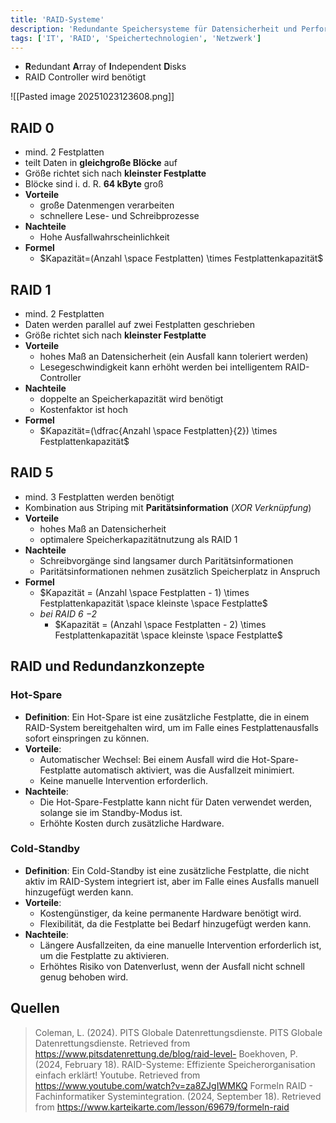 ```yaml
---
title: 'RAID-Systeme'
description: 'Redundante Speichersysteme für Datensicherheit und Performance'
tags: ['IT', 'RAID', 'Speichertechnologien', 'Netzwerk']
---
```

- **R**edundant **A**rray of **I**ndependent **D**isks
- RAID Controller wird benötigt

![[Pasted image 20251023123608.png]]

## RAID 0
- mind. 2 Festplatten
- teilt Daten in **gleichgroße Blöcke** auf
- Größe richtet sich nach **kleinster Festplatte**
- Blöcke sind i. d. R. **64 kByte** groß
- **Vorteile**
	- große Datenmengen verarbeiten
	- schnellere Lese- und Schreibprozesse
- **Nachteile**
	- Hohe Ausfallwahrscheinlichkeit
- **Formel**
	- $Kapazität=(Anzahl \space Festplatten) \times Festplattenkapazität$

## RAID 1
- mind. 2 Festplatten
- Daten werden parallel auf zwei Festplatten geschrieben
- Größe richtet sich nach **kleinster Festplatte**
- **Vorteile**
	- hohes Maß an Datensicherheit (ein Ausfall kann toleriert werden)
	- Lesegeschwindigkeit kann erhöht werden bei intelligentem RAID-Controller
- **Nachteile**
	- doppelte an Speicherkapazität wird benötigt
	- Kostenfaktor ist hoch
- **Formel**
	- $Kapazität=(\dfrac{Anzahl \space Festplatten}{2}) \times Festplattenkapazität$

## RAID 5
- mind. 3 Festplatten werden benötigt
- Kombination aus Striping mit **Paritätsinformation** (*XOR Verknüpfung*)
- **Vorteile**
	- hohes Maß an Datensicherheit
	- optimalere Speicherkapazitätnutzung als RAID 1
- **Nachteile**
	- Schreibvorgänge sind langsamer durch Paritätsinformationen
	- Paritätsinformationen nehmen zusätzlich Speicherplatz in Anspruch
- **Formel**
	- $Kapazität = (Anzahl \space Festplatten - 1) \times Festplattenkapazität \space kleinste \space Festplatte$
	- *bei RAID 6 $-2$*
		- $Kapazität = (Anzahl \space Festplatten - 2) \times Festplattenkapazität \space kleinste \space Festplatte$

## RAID und Redundanzkonzepte

### Hot-Spare
- **Definition**: Ein Hot-Spare ist eine zusätzliche Festplatte, die in einem RAID-System bereitgehalten wird, um im Falle eines Festplattenausfalls sofort einspringen zu können.
- **Vorteile**:
    - Automatischer Wechsel: Bei einem Ausfall wird die Hot-Spare-Festplatte automatisch aktiviert, was die Ausfallzeit minimiert.
    - Keine manuelle Intervention erforderlich.
- **Nachteile**:
    - Die Hot-Spare-Festplatte kann nicht für Daten verwendet werden, solange sie im Standby-Modus ist.
    - Erhöhte Kosten durch zusätzliche Hardware.
### Cold-Standby
- **Definition**: Ein Cold-Standby ist eine zusätzliche Festplatte, die nicht aktiv im RAID-System integriert ist, aber im Falle eines Ausfalls manuell hinzugefügt werden kann.
- **Vorteile**:
    - Kostengünstiger, da keine permanente Hardware benötigt wird.
    - Flexibilität, da die Festplatte bei Bedarf hinzugefügt werden kann.
- **Nachteile**:
    - Längere Ausfallzeiten, da eine manuelle Intervention erforderlich ist, um die Festplatte zu aktivieren.
    - Erhöhtes Risiko von Datenverlust, wenn der Ausfall nicht schnell genug behoben wird.

## Quellen 

> Coleman, L. (2024). PITS Globale Datenrettungsdienste. PITS Globale Datenrettungsdienste. Retrieved from https://www.pitsdatenrettung.de/blog/raid-level-
> Boekhoven, P. (2024, February 18). RAID-Systeme: Effiziente Speicherorganisation einfach erklärt! Youtube. Retrieved from https://www.youtube.com/watch?v=za8ZJgIWMKQ
> Formeln RAID - Fachinformatiker Systemintegration. (2024, September 18). Retrieved from https://www.karteikarte.com/lesson/69679/formeln-raid
